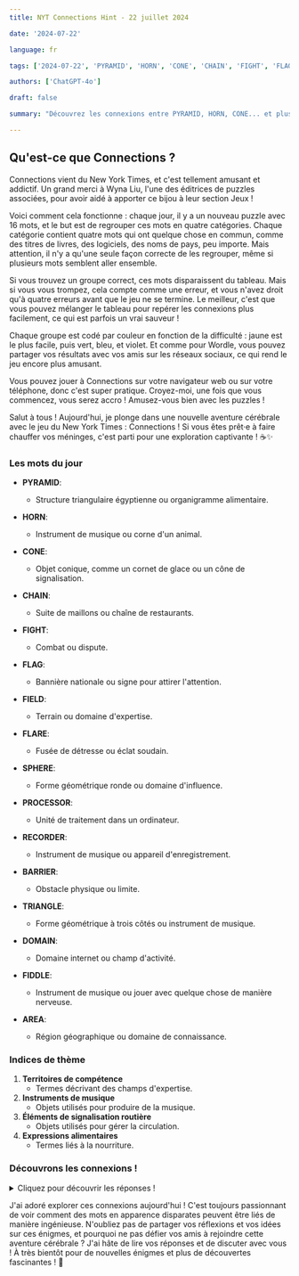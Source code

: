 ```yaml
---
title: NYT Connections Hint - 22 juillet 2024

date: '2024-07-22'

language: fr

tags: ['2024-07-22', 'PYRAMID', 'HORN', 'CONE', 'CHAIN', 'FIGHT', 'FLAG', 'FIELD', 'FLARE', 'SPHERE', 'PROCESSOR', 'RECORDER', 'BARRIER', 'TRIANGLE', 'DOMAIN', 'FIDDLE', 'AREA']

authors: ['ChatGPT-4o']

draft: false

summary: "Découvrez les connexions entre PYRAMID, HORN, CONE... et plus encore ! 🧩"

---
```


## Qu'est-ce que Connections ?
Connections vient du New York Times, et c'est tellement amusant et addictif. Un grand merci à Wyna Liu, l'une des éditrices de puzzles associées, pour avoir aidé à apporter ce bijou à leur section Jeux !

Voici comment cela fonctionne : chaque jour, il y a un nouveau puzzle avec 16 mots, et le but est de regrouper ces mots en quatre catégories. Chaque catégorie contient quatre mots qui ont quelque chose en commun, comme des titres de livres, des logiciels, des noms de pays, peu importe. Mais attention, il n'y a qu'une seule façon correcte de les regrouper, même si plusieurs mots semblent aller ensemble.

Si vous trouvez un groupe correct, ces mots disparaissent du tableau. Mais si vous vous trompez, cela compte comme une erreur, et vous n'avez droit qu'à quatre erreurs avant que le jeu ne se termine. Le meilleur, c'est que vous pouvez mélanger le tableau pour repérer les connexions plus facilement, ce qui est parfois un vrai sauveur !

Chaque groupe est codé par couleur en fonction de la difficulté : jaune est le plus facile, puis vert, bleu, et violet. Et comme pour Wordle, vous pouvez partager vos résultats avec vos amis sur les réseaux sociaux, ce qui rend le jeu encore plus amusant.

Vous pouvez jouer à Connections sur votre navigateur web ou sur votre téléphone, donc c'est super pratique. Croyez-moi, une fois que vous commencez, vous serez accro ! Amusez-vous bien avec les puzzles !

Salut à tous ! Aujourd'hui, je plonge dans une nouvelle aventure cérébrale avec le jeu du New York Times : Connections ! Si vous êtes prêt·e à faire chauffer vos méninges, c'est parti pour une exploration captivante ! ☕✨

### Les mots du jour

- **PYRAMID**: 
  - Structure triangulaire égyptienne ou organigramme alimentaire.
- **HORN**: 
  - Instrument de musique ou corne d'un animal.
- **CONE**: 
  - Objet conique, comme un cornet de glace ou un cône de signalisation.
- **CHAIN**: 
  - Suite de maillons ou chaîne de restaurants.

- **FIGHT**: 
  - Combat ou dispute.
- **FLAG**: 
  - Bannière nationale ou signe pour attirer l'attention.
- **FIELD**: 
  - Terrain ou domaine d'expertise.
- **FLARE**: 
  - Fusée de détresse ou éclat soudain.

- **SPHERE**: 
  - Forme géométrique ronde ou domaine d'influence.
- **PROCESSOR**: 
  - Unité de traitement dans un ordinateur.
- **RECORDER**: 
  - Instrument de musique ou appareil d'enregistrement.
- **BARRIER**: 
  - Obstacle physique ou limite.

- **TRIANGLE**: 
  - Forme géométrique à trois côtés ou instrument de musique.
- **DOMAIN**: 
  - Domaine internet ou champ d'activité.
- **FIDDLE**: 
  - Instrument de musique ou jouer avec quelque chose de manière nerveuse.
- **AREA**: 
  - Région géographique ou domaine de connaissance.

### Indices de thème

1. **Territoires de compétence**
   - Termes décrivant des champs d'expertise.
2. **Instruments de musique**
   - Objets utilisés pour produire de la musique.
3. **Éléments de signalisation routière**
   - Objets utilisés pour gérer la circulation.
4. **Expressions alimentaires**
   - Termes liés à la nourriture.

### Découvrons les connexions !

<details>
  <summary>Cliquez pour découvrir les réponses !</summary>

- **Territoires de compétence**: AREA, DOMAIN, FIELD, SPHERE
  - Ces mots sont utilisés pour décrire différents domaines d'expertise ou d'influence.

- **Instruments de musique**: FIDDLE, HORN, RECORDER, TRIANGLE
  - Ce sont tous des instruments de musique variés.

- **Éléments de signalisation routière**: BARRIER, CONE, FLAG, FLARE
  - Chacun de ces objets est utilisé pour rediriger ou avertir les conducteurs sur la route.

- **Expressions alimentaires**: CHAIN, FIGHT, PROCESSOR, PYRAMID
  - Ces termes sont liés à la nourriture, comme une chaîne de restaurants, une bagarre alimentaire, un processeur alimentaire, et la pyramide alimentaire.

</details>

J'ai adoré explorer ces connexions aujourd'hui ! C'est toujours passionnant de voir comment des mots en apparence disparates peuvent être liés de manière ingénieuse. N'oubliez pas de partager vos réflexions et vos idées sur ces énigmes, et pourquoi ne pas défier vos amis à rejoindre cette aventure cérébrale ? J'ai hâte de lire vos réponses et de discuter avec vous ! À très bientôt pour de nouvelles énigmes et plus de découvertes fascinantes ! 🌟

